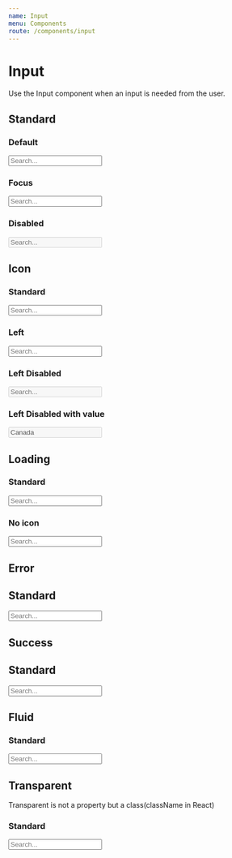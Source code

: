 ```yaml
---
name: Input
menu: Components
route: /components/input
---
```




# Input

Use the Input component when an input is needed from the user.

## Standard

### Default

<Playground>
    <Input placeholder="Search..." />
</Playground>

### Focus

<Playground>
    <Input focus placeholder="Search..." />
</Playground>

### Disabled

<Playground>
    <Input disabled placeholder="Search..." />
</Playground>

## Icon

### Standard

<Playground>
    <Input icon="search" placeholder="Search..." />
</Playground>

### Left

<Playground>
    <Input icon="search" iconPosition="left" placeholder="Search..." />
</Playground>

### Left Disabled

<Playground>
    <Input disabled icon="search" iconPosition="left" placeholder="Search..." />
</Playground>

### Left Disabled with value

<Playground>
    <Input disabled icon="search" iconPosition="left" placeholder="Search..." value="Canada" />
</Playground>

## Loading

### Standard

<Playground>
    <Input loading icon="user" iconPosition="left" placeholder="Search..." />
</Playground>

### No icon

<Playground>
    <Input loading placeholder="Search..." />
</Playground>

## Error

## Standard

<Playground>
    <Input error placeholder="Search..." />
</Playground>

## Success

## Standard

<Playground>
    <Input className="success" placeholder="Search..." />
</Playground>

## Fluid

### Standard

<Playground>
    <Input fluid placeholder="Search..." />
</Playground>

## Transparent

Transparent is not a property but a class(className in React)

### Standard

<Playground>
    <Input placeholder="Search..." className="transparent" />
</Playground>
